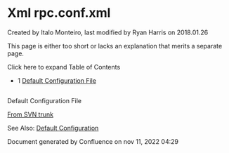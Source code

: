 
# Xml rpc.conf.xml 

 Created by  Italo Monteiro, last modified by  Ryan Harris on 2018.01.26

This page is either too short or lacks an explanation that merits a separate page.

Click here to expand Table of Contents

* 1 [Default Configuration File](#--)

##   
Default Configuration File

[From SVN trunk](http://svn.freeswitch.org/svn/freeswitch/trunk/conf/autoload%5Fconfigs/xml%5Frpc.conf.xml)

See Also: [Default Configuration](../../Configuration/Default-Configuration_6587388.mdx#mod_vp8)

Document generated by Confluence on nov 11, 2022 04:29
